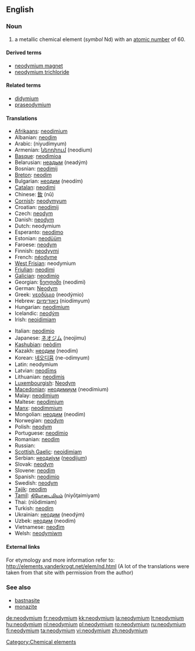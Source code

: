 ==English==

{{elements|Nd|praseodymium|Pr|promethium|Pm}}

===Noun===
{{en-noun|-}}
{{wikipedia}}

# a metallic chemical element (''symbol'' Nd) with an [[atomic number]] of 60.

====Derived terms====
* [[neodymium magnet]]
* [[neodymium trichloride]]

====Related terms====
* [[didymium]]
* [[praseodymium]]

====Translations====
{{top}}
* [[Afrikaans]]: [[neodimium]]
* Albanian: [[neodim]]
* Arabic: {{Arab|[[نيوديميوم]]}} (niyudímyum) {{m}}
* Armenian: [[նեոդիում]] (neodium)
* [[Basque]]: [[neodimioa]]
* Belarusian: [[неадым]] (neadým) {{m}}
* Bosnian: [[neodimij]]
* [[Breton]]: [[neodim]]
* Bulgarian: [[неодим]] (neodím) {{m}}
* [[Catalan]]: [[neodimi]]
* Chinese: [[釹]] (nǔ)
* [[Cornish]]: [[neodymyum]]
* Croatian: [[neodimij]]
* Czech: [[neodym]]
* Danish: [[neodym]]
* Dutch: neodymium {{n}}
* Esperanto: [[neodimo]]
* Estonian: [[neodüüm]]
* Faroese: [[neodym]]
* Finnish: [[neodyymi]]
* French: [[néodyme]] {{m}}
* [[West Frisian]]: neodymium
* [[Friulian]]: [[neodimi]]
* [[Galician]]: [[neodimio]]
* Georgian: [[ნეოდიმი]] (neodimi)
* German: [[Neodym]] {{n}}
* Greek: [[νεοδύμιο]] (neodýmio) {{n}}
* Hebrew: [[ניאודימיום]] (niodímyum)
* Hungarian: [[neodimium]]
* Icelandic: [[neodým]]
* Irish: [[neoidimiam]]
{{mid}}
* Italian: [[neodimio]] {{m}}
* Japanese: [[ネオジム]] (neojimu)
* [[Kashubian]]: [[neòdim]]
* Kazakh: [[неодим]] (neodim)
* Korean: [[네오디뮴]] (ne-odimyum)
* Latin: neodymium
* Latvian: [[neodīms]]
* Lithuanian: [[neodimis]]
* [[Luxembourgish]]: [[Neodym]]
* [[Macedonian]]: [[неодимиум]] (neodímium) {{m}}
* Malay: [[neodimium]]
* Maltese: [[neodimjum]]
* [[Manx]]: [[neodimmium]]
* Mongolian: [[неодим]] (neodim)
* Norwegian: [[neodym]]
* Polish: [[neodym]] {{m}}
* Portuguese: [[neodímio]] {{m}}
* Romanian: [[neodim]] {{n}}
* Russian: {{t+ru|неодим|tr=neodím|m}}
* [[Scottish Gaelic]]: [[neoidimiam]]
* Serbian: [[неодиjум]] ([[neodijum]]) {{m}}
* Slovak: [[neodym]]
* Slovene: [[neodim]]
* Spanish: [[neodimio]] {{m}}
* Swedish: [[neodym]] {{n}}
* [[Tajik]]: [[neodim]]
* [[Tamil]]: [[நியோடைமியம்]] (niyōţaimiyam)
* Thai: {{Thai|[[นีโอดิเมียม]]}} (nīōdimiam)
* Turkish: [[neodim]]
* Ukrainian: [[неодим]] (neodým) {{m}}
* Uzbek: [[неодим]] (neodim)
* Vietnamese: [[neođim]]
* Welsh: [[neodymiwm]]
{{bottom}}

====External links====
For etymology and more information refer to:
http://elements.vanderkrogt.net/elem/nd.html
(A lot of the translations were taken from that site with permission from the author)

===See also===
* [[bastnasite]]
* [[monazite]]

[[Category:Chemical elements]]

[[de:neodymium]]
[[fr:neodymium]]
[[kk:neodymium]]
[[la:neodymium]]
[[lt:neodymium]]
[[hu:neodymium]]
[[nl:neodymium]]
[[pl:neodymium]]
[[ro:neodymium]]
[[ru:neodymium]]
[[fi:neodymium]]
[[ta:neodymium]]
[[vi:neodymium]]
[[zh:neodymium]]